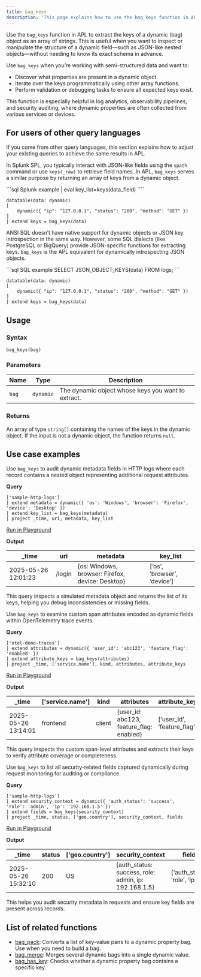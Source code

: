 ```yaml
---
title: bag_keys
description: 'This page explains how to use the bag_keys function in APL.'
---
```


Use the `bag_keys` function in APL to extract the keys of a dynamic (bag) object as an array of strings. This is useful when you want to inspect or manipulate the structure of a dynamic field—such as JSON-like nested objects—without needing to know its exact schema in advance.

Use `bag_keys` when you’re working with semi-structured data and want to:

- Discover what properties are present in a dynamic object.
- Iterate over the keys programmatically using other array functions.
- Perform validation or debugging tasks to ensure all expected keys exist.

This function is especially helpful in log analytics, observability pipelines, and security auditing, where dynamic properties are often collected from various services or devices.

## For users of other query languages

If you come from other query languages, this section explains how to adjust your existing queries to achieve the same results in APL.

<AccordionGroup>
<Accordion title="Splunk SPL users">

In Splunk SPL, you typically interact with JSON-like fields using the `spath` command or use `keys(_raw)` to retrieve field names. In APL, `bag_keys` serves a similar purpose by returning an array of keys from a dynamic object.

<CodeGroup>
```sql Splunk example
| eval key_list=keys(data_field)
````

```kusto APL equivalent
datatable(data: dynamic)
[
    dynamic({ "ip": "127.0.0.1", "status": "200", "method": "GET" })
]
| extend keys = bag_keys(data)
```

</CodeGroup>

</Accordion>
<Accordion title="ANSI SQL users">

ANSI SQL doesn’t have native support for dynamic objects or JSON key introspection in the same way. However, some SQL dialects (like PostgreSQL or BigQuery) provide JSON-specific functions for extracting keys. `bag_keys` is the APL equivalent for dynamically introspecting JSON objects.

<CodeGroup>
```sql SQL example
SELECT JSON_OBJECT_KEYS(data) FROM logs;
```

```kusto APL equivalent
datatable(data: dynamic)
[
    dynamic({ "ip": "127.0.0.1", "status": "200", "method": "GET" })
]
| extend keys = bag_keys(data)
```

</CodeGroup>

</Accordion>
</AccordionGroup>

## Usage

### Syntax

```kusto
bag_keys(bag)
```

### Parameters

| Name  | Type      | Description                                        |
| ----- | --------- | -------------------------------------------------- |
| `bag` | `dynamic` | The dynamic object whose keys you want to extract. |

### Returns

An array of type `string[]` containing the names of the keys in the dynamic object. If the input is not a dynamic object, the function returns `null`.

## Use case examples

<Tabs>
<Tab title="Log analysis">

Use `bag_keys` to audit dynamic metadata fields in HTTP logs where each record contains a nested object representing additional request attributes.

**Query**

```kusto
['sample-http-logs']
| extend metadata = dynamic({ 'os': 'Windows', 'browser': 'Firefox', 'device': 'Desktop' })
| extend key_list = bag_keys(metadata)
| project _time, uri, metadata, key_list
```

[Run in Playground](https://play.axiom.co/axiom-play-qf1k/query?initForm=%7B%22apl%22%3A%22%5B'sample-http-logs'%5D%20%7C%20extend%20metadata%20%3D%20dynamic(%7B%20'os'%3A%20'Windows'%2C%20'browser'%3A%20'Firefox'%2C%20'device'%3A%20'Desktop'%20%7D)%20%7C%20extend%20key_list%20%3D%20bag_keys(metadata)%20%7C%20project%20_time%2C%20uri%2C%20metadata%2C%20key_list%22%7D)

**Output**

| _time              | uri    | metadata                                         | key_list                    |
| ------------------- | ------ | ------------------------------------------------ | ---------------------------- |
| 2025-05-26 12:01:23 | /login | \{os: Windows, browser: Firefox, device: Desktop\} | [‘os’, ‘browser’, ‘device’] |

This query inspects a simulated metadata object and returns the list of its keys, helping you debug inconsistencies or missing fields.

</Tab>
<Tab title="OpenTelemetry traces">

Use `bag_keys` to examine custom span attributes encoded as dynamic fields within OpenTelemetry trace events.

**Query**

```kusto
['otel-demo-traces']
| extend attributes = dynamic({ 'user_id': 'abc123', 'feature_flag': 'enabled' })
| extend attribute_keys = bag_keys(attributes)
| project _time, ['service.name'], kind, attributes, attribute_keys
```

[Run in Playground](https://play.axiom.co/axiom-play-qf1k/query?initForm=%7B%22apl%22%3A%22%5B'otel-demo-traces'%5D%20%7C%20extend%20attributes%20%3D%20dynamic(%7B%20'user_id'%3A%20'abc123'%2C%20'feature_flag'%3A%20'enabled'%20%7D)%20%7C%20extend%20attribute_keys%20%3D%20bag_keys(attributes)%20%7C%20project%20_time%2C%20%5B'service.name'%5D%2C%20kind%2C%20attributes%2C%20attribute_keys%22%7D)

**Output**

| _time              | ['service.name'] | kind   | attributes                                 | attribute_keys                |
| ------------------- | ----------------- | ------ | ------------------------------------------ | ------------------------------ |
| 2025-05-26 13:14:01 | frontend          | client | \{user_id: abc123, feature_flag: enabled\} | [‘user_id’, ‘feature_flag’] |

This query inspects the custom span-level attributes and extracts their keys to verify attribute coverage or completeness.

</Tab>
<Tab title="Security logs">

Use `bag_keys` to list all security-related fields captured dynamically during request monitoring for auditing or compliance.

**Query**

```kusto
['sample-http-logs']
| extend security_context = dynamic({ 'auth_status': 'success', 'role': 'admin', 'ip': '192.168.1.5' })
| extend fields = bag_keys(security_context)
| project _time, status, ['geo.country'], security_context, fields
```

[Run in Playground](https://play.axiom.co/axiom-play-qf1k/query?initForm=%7B%22apl%22%3A%22%5B'sample-http-logs'%5D%20%7C%20extend%20security_context%20%3D%20dynamic(%7B%20'auth_status'%3A%20'success'%2C%20'role'%3A%20'admin'%2C%20'ip'%3A%20'192.168.1.5'%20%7D)%20%7C%20extend%20fields%20%3D%20bag_keys(security_context)%20%7C%20project%20_time%2C%20status%2C%20%5B'geo.country'%5D%2C%20security_context%2C%20fields%22%7D)

**Output**

| _time              | status | ['geo.country'] | security_context                                     | fields                          |
| ------------------- | ------ | ---------------- | ----------------------------------------------------- | ------------------------------- |
| 2025-05-26 15:32:10 | 200    | US               | \{auth_status: success, role: admin, ip: 192.168.1.5\} | [‘auth_status’, ‘role’, ‘ip’] |

This helps you audit security metadata in requests and ensure key fields are present across records.

</Tab>
</Tabs>

## List of related functions

- [bag_pack](/apl/scalar-functions/array-functions/bag-pack): Converts a list of key-value pairs to a dynamic property bag. Use when you need to build a bag.
- [bag_merge](/apl/scalar-functions/array-functions/bag-merge): Merges several dynamic bags into a single dynamic value.
- [bag_has_key](/apl/scalar-functions/array-functions/bag-has-key): Checks whether a dynamic property bag contains a specific key.
